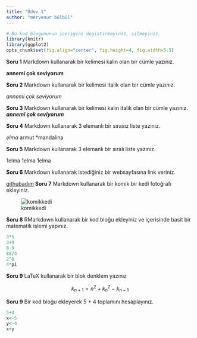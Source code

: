 ```yaml
---
title: "Ödev 1"
author: "mervenur bülbül"
---
```


```r
# Bu kod blogununun icerigini degistirmeyiniz, silmeyiniz.
library(knitr)
library(ggplot2)
opts_chunk$set(fig.align="center", fig.height=4, fig.width=5.5)
```

**Soru 1** Markdown kullanarak bir kelimesi kalın olan bir cümle yazınız.

 **annemi çok seviyorum**

**Soru 2** Markdown kullanarak bir kelimesi italik olan bir cümle yazınız.

*annemi çok seviyorum*

**Soru 3** Markdown kullanarak bir kelimesi kalın italik olan bir cümle yazınız.
 **_annemi çok seviyorum_**

**Soru 4** Markdown kullanarak 3 elemanlı bir sırasız liste yazınız.


*elma
*armut
*mandalina

**Soru 5** Markdown kullanarak 3 elemanlı bir sıralı liste yazınız.


1elma
1elma
1elma

**Soru 6** Markdown kullanarak istediğiniz bir websayfasına link veriniz.


[githubadım](https://github.com/mervebulbul1)
**Soru 7** Markdown kullanarak bir komik bir kedi fotoğrafı ekleyiniz.


![komikkedi](https://i4.hurimg.com/i/hurriyet/75/750x422/56a5f2b967b0a914b4b0f2a9.jpg)

**Soru 8** RMarkdown kullanarak bir kod bloğu ekleyiniz ve içerisinde basit bir matematik işlemi yapınız.

```r
3*5
3+9
8-9
88/4
2^8
4*pi

```


**Soru 9** LaTeX kullanarak bir blok denklem yazınız

$$
k _{ n+1 } = n ^ 2 + k _ n ^ 2 - k _{ n-1 }
$$

**Soru 9** Bir kod bloğu ekleyerek 5 + 4 toplamını hesaplayınız.


```r
5+4
x<-5
y<-4
x+y
```
